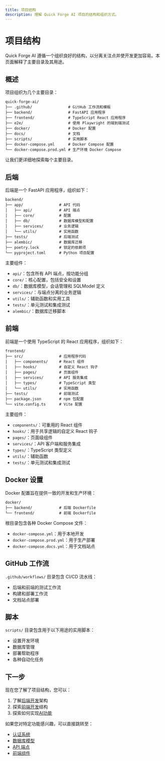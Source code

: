 ```yaml
---
title: 项目结构
description: 理解 Quick Forge AI 项目的结构和组织方式。
---
```


# 项目结构

Quick Forge AI 遵循一个组织良好的结构，以分离关注点并使开发更加容易。本页面解释了主要目录及其用途。

## 概述

项目组织为几个主要目录：

```
quick-forge-ai/
├── .github/                # GitHub 工作流和模板
├── backend/                # FastAPI 应用程序
├── frontend/               # TypeScript React 应用程序
├── e2e/                    # 使用 Playwright 的端到端测试
├── docker/                 # Docker 配置
├── docs/                   # 文档
├── scripts/                # 实用脚本
├── docker-compose.yml      # Docker Compose 配置
└── docker-compose.prod.yml # 生产环境 Docker Compose
```

让我们更详细地探索每个主要目录。

## 后端

后端是一个 FastAPI 应用程序，组织如下：

```
backend/
├── app/                # API 代码
│   ├── api/            # API 端点
│   ├── core/           # 配置
│   ├── db/             # 数据库模型和配置
│   ├── services/       # 业务逻辑
│   └── utils/          # 实用函数
├── tests/              # 后端测试
├── alembic/            # 数据库迁移
├── poetry.lock         # 锁定的依赖项
└── pyproject.toml      # Python 项目配置
```

主要组件：
- `api/`：包含所有 API 端点，按功能分组
- `core/`：核心配置，包括安全和设置
- `db/`：数据库模型，会话管理和 SQLModel 定义
- `services/`：与端点分离的业务逻辑
- `utils/`：辅助函数和实用工具
- `tests/`：单元测试和集成测试
- `alembic/`：数据库迁移脚本

## 前端

前端是一个使用 TypeScript 的 React 应用程序，组织如下：

```
frontend/
├── src/                # 应用程序代码
│   ├── components/     # React 组件
│   ├── hooks/          # 自定义 React 钩子
│   ├── pages/          # 页面组件
│   ├── services/       # API 服务集成
│   ├── types/          # TypeScript 类型
│   └── utils/          # 实用函数
├── tests/              # 前端测试
├── package.json        # npm 包配置
└── vite.config.ts      # Vite 配置
```

主要组件：
- `components/`：可重用的 React 组件
- `hooks/`：用于共享逻辑的自定义 React 钩子
- `pages/`：页面级组件
- `services/`：API 客户端和服务集成
- `types/`：TypeScript 类型定义
- `utils/`：辅助函数
- `tests/`：单元测试和集成测试

## Docker 设置

Docker 配置旨在提供一致的开发和生产环境：

```
docker/
├── backend/            # 后端 Dockerfile
└── frontend/           # 前端 Dockerfile
```

根目录包含各种 Docker Compose 文件：
- `docker-compose.yml`：用于本地开发
- `docker-compose.prod.yml`：用于生产部署
- `docker-compose.docs.yml`：用于文档站点

## GitHub 工作流

`.github/workflows/` 目录包含 CI/CD 流水线：
- 后端和前端的测试工作流
- 构建和部署工作流
- 文档站点部署

## 脚本

`scripts/` 目录包含用于以下用途的实用脚本：
- 设置开发环境
- 数据库管理
- 部署帮助程序
- 各种自动化任务

## 下一步

现在您了解了项目结构，您可以：

1. 了解[后端开发](/zh/docs/backend)架构
2. 探索[前端开发](/zh/docs/frontend)结构
3. 探索如何实现[AI功能](/zh/docs/ai-integration)

如果您对特定功能感兴趣，可以直接跳转至：
- [认证系统](/zh/docs/backend/authentication)
- [数据库模型](/zh/docs/backend/database)
- [API 端点](/zh/docs/backend/api-endpoints)
- [前端组件](/zh/docs/frontend/components) 
